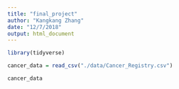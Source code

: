 ```yaml
---
title: "final_project"
author: "Kangkang Zhang"
date: "12/7/2018"
output: html_document
---
```


```r
library(tidyverse)
```


```r
cancer_data = read_csv("./data/Cancer_Registry.csv")

cancer_data
```


